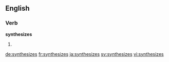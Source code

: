 
==English==

===Verb===
'''synthesizes'''

# {{en-third-person singular of|synthesize}}

[[de:synthesizes]]
[[fr:synthesizes]]
[[ja:synthesizes]]
[[sv:synthesizes]]
[[vi:synthesizes]]